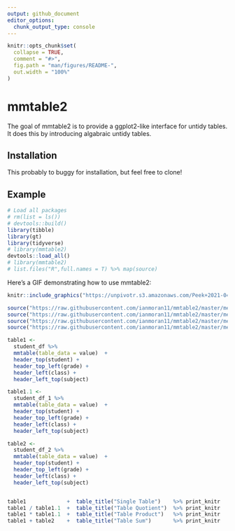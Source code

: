 ```yaml
---
output: github_document
editor_options: 
  chunk_output_type: console
---
```


<!-- README.md is generated from README.Rmd. Please edit that file -->

```r
knitr::opts_chunk$set(
  collapse = TRUE,
  comment = "#>",
  fig.path = "man/figures/README-",
  out.width = "100%"
)
```

# mmtable2

<!-- badges: start -->
<!-- badges: end -->

The goal of mmtable2 is to provide a ggplot2-like interface for untidy tables.
It does this by introducing algabraic untidy tables. 

## Installation

This probably to buggy for installation, but feel free to clone!

## Example

```r
# Load all packages
# rm(list = ls())
# devtools::build()
library(tibble)
library(gt)
library(tidyverse)
# library(mmtable2)
devtools::load_all()
# library(mmtable2)
# list.files("R",full.names = T) %>% map(source)
```

Here's a GIF demonstrating how to use mmtable2:

```r
knitr::include_graphics("https://unpivotr.s3.amazonaws.com/Peek+2021-04-11+15-34.gif")
```

```r
source("https://raw.githubusercontent.com/ianmoran11/mmtable2/master/methods/divide_mmtable.R")
source("https://raw.githubusercontent.com/ianmoran11/mmtable2/master/methods/multiply_mmtable_.R")
source("https://raw.githubusercontent.com/ianmoran11/mmtable2/master/methods/plus_mmtable_.R")
source("https://raw.githubusercontent.com/ianmoran11/mmtable2/master/methods/print_mmtable.R")
```


```r
table1 <-
  student_df %>%
  mmtable(table_data = value)  +
  header_top(student) +
  header_top_left(grade) +
  header_left(class) +
  header_left_top(subject)

table1.1 <-
  student_df_1 %>%
  mmtable(table_data = value)  +
  header_top(student) +
  header_top_left(grade) +
  header_left(class) +
  header_left_top(subject)

table2 <-
  student_df_2 %>%
  mmtable(table_data = value)  +
  header_top(student) +
  header_top_left(grade) +
  header_left(class) +
  header_left_top(subject)


table1             +  table_title("Single Table")    %>% print_knitr
table1 / table1.1  +  table_title("Table Quotient")  %>% print_knitr
table1 * table1.1  +  table_title("Table Product")   %>% print_knitr
table1 + table2    +  table_title("Table Sum")       %>% print_knitr
```


